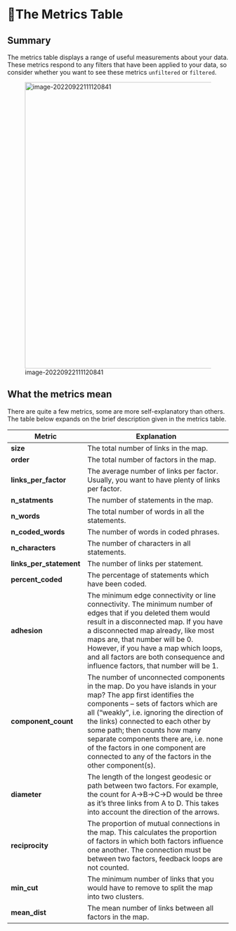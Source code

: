 # 🧪The Metrics Table{#xmetrics}

## Summary

The metrics table displays a range of useful measurements about your data. These metrics respond to any filters that have been applied to your data, so consider whether you want to see these metrics `unfiltered` or `filtered`.

![image-20220922111120841](C:\Users\hanna\AppData\Roaming\Typora\typora-user-images\image-20220922111120841.png){width=650}

## What the metrics mean

There are quite a few metrics, some are more self-explanatory than others. The table below expands on the brief description given in the metrics table. 



| Metric  | **Explanation**                                    |
| ---------- | ------------------------------------------------------------ |
| **size** | The total number of links in the map. |
| **order** | The total number of factors in the map. |
| **links_per_factor** | The average number of links per factor. Usually, you want to have plenty of links per factor. |
| **n_statments** | The number of statements in the map. |
| **n_words** | The total number of words in all the statements. |
| **n_coded_words** | The number of words in coded phrases. |
| **n_characters** | The number of characters in all statements. |
| **links_per_statement** | The number of links per statement. |
| **percent_coded** | The percentage of statements which have been coded. |
| **adhesion** | The minimum edge connectivity or line connectivity. The minimum number of edges that if you deleted them would result in a disconnected map. If you have a disconnected map already, like most maps are, that number will be 0. However, if you have a map which loops, and all factors are both consequence and influence factors, that number will be 1. |
| **component_count** | The number of unconnected components in the map. Do you have islands in your map? The app first identifies the components -- sets of factors which are all ("weakly", i.e. ignoring the direction of the links) connected to each other by some path; then counts how many separate components there are, i.e. none of the factors in one component are connected to any of the factors in the other component(s). |
| **diameter** | The length of the longest geodesic or path between two factors. For example, the count for A->B->C->D would be three as it's three links from A to D. This takes into account the direction of the arrows. |
| **reciprocity** | The proportion of mutual connections in the map. This calculates the proportion of factors in which both factors influence one another. The connection must be between two factors, feedback loops are not counted. |
| **min_cut** | The minimum number of links that you would have to remove to split the map into two clusters. |
| **mean_dist** | The mean number of links between all factors in the map. |

